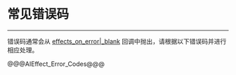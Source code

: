 # 常见错误码

- - -

错误码通常会从 [effects_on_error\|_blank](@effects_on_error) 回调中抛出，请根据以下错误码并进行相应处理。

@@@AIEffect_Error_Codes@@@
